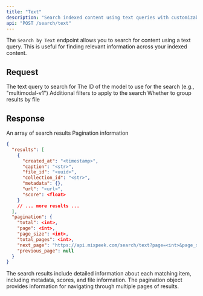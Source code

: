 ```yaml
---
title: "Text"
description: "Search indexed content using text queries with customizable filters and pagination."
api: "POST /search/text"
---
```


The `Search by Text` endpoint allows you to search for content using a text query. This is useful for finding relevant information across your indexed content.

## Request

<ParamField body="query" type="string" required>
  The text query to search for
</ParamField>

<ParamField body="model_id" type="string" optional>
  The ID of the model to use for the search (e.g., "multimodal-v1")
</ParamField>

<ParamField body="filters" type="object" optional>
  Additional filters to apply to the search
</ParamField>

<ParamField body="group_by_file" type="boolean" optional>
  Whether to group results by file
</ParamField>

## Response

<ResponseField name="results" type="array">
  An array of search results
</ResponseField>

<ResponseField name="pagination" type="object">
  Pagination information
</ResponseField>

<ResponseExample>

```json Response
{
  "results": [
    {
      "created_at": "<timestamp>",
      "caption": "<str>",
      "file_id": "<uuid>",
      "collection_id": "<str>",
      "metadata": {},
      "url": "<url>",
      "score": <float>
    }
    // ... more results ...
  ],
  "pagination": {
    "total": <int>,
    "page": <int>,
    "page_size": <int>,
    "total_pages": <int>,
    "next_page": "https://api.mixpeek.com/search/text?page=<int>&page_size=<int>",
    "previous_page": null
  }
}
```

</ResponseExample>

The search results include detailed information about each matching item, including metadata, scores, and file information. The pagination object provides information for navigating through multiple pages of results.

